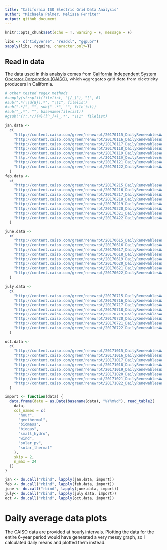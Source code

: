 ```yaml
---
title: "California ISO Electric Grid Data Analysis"
author: "Michaela Palmer, Melissa Ferriter"
output: github_document
---
```


```r
knitr::opts_chunk$set(echo = T, warning = F, message = F)
```

```r
libs <- c("tidyverse", "readxl", "ggpubr")
sapply(libs, require, character.only=T)
```

## Read in data

The data used in this analsyis comes from [California Independent System Operator Corporation (CAISO)](http://www.caiso.com/green/renewableswatch.html), which aggregates grid data from electricity producers in California.

```r
# other tested regex methods
#sapply(strsplit(filelist, "[/_]"), "[", 6)
#sub(".*(\\d{8}).*", "\\1", filelist)
#sub(".*/", "", sub("_.*", "", filelist))
#sub("_.*", "", basename(filelist))
#gsub("(?:.*/){4}([^_]+)_.*", "\\1", filelist)
```

```r
jan.data <-
  c(
    "http://content.caiso.com/green/renewrpt/20170115_DailyRenewablesWatch.txt",
    "http://content.caiso.com/green/renewrpt/20170116_DailyRenewablesWatch.txt",
    "http://content.caiso.com/green/renewrpt/20170117_DailyRenewablesWatch.txt",
    "http://content.caiso.com/green/renewrpt/20170118_DailyRenewablesWatch.txt",
    "http://content.caiso.com/green/renewrpt/20170119_DailyRenewablesWatch.txt",
    "http://content.caiso.com/green/renewrpt/20170120_DailyRenewablesWatch.txt",
    "http://content.caiso.com/green/renewrpt/20170121_DailyRenewablesWatch.txt",
    "http://content.caiso.com/green/renewrpt/20170122_DailyRenewablesWatch.txt"
  )
feb.data <-
  c(
    "http://content.caiso.com/green/renewrpt/20170215_DailyRenewablesWatch.txt",
    "http://content.caiso.com/green/renewrpt/20170216_DailyRenewablesWatch.txt",
    "http://content.caiso.com/green/renewrpt/20170217_DailyRenewablesWatch.txt",
    "http://content.caiso.com/green/renewrpt/20170218_DailyRenewablesWatch.txt",
    "http://content.caiso.com/green/renewrpt/20170219_DailyRenewablesWatch.txt",
    "http://content.caiso.com/green/renewrpt/20170220_DailyRenewablesWatch.txt",
    "http://content.caiso.com/green/renewrpt/20170321_DailyRenewablesWatch.txt",
    "http://content.caiso.com/green/renewrpt/20170422_DailyRenewablesWatch.txt"
  )

june.data <-
  c(
    "http://content.caiso.com/green/renewrpt/20170615_DailyRenewablesWatch.txt",
    "http://content.caiso.com/green/renewrpt/20170616_DailyRenewablesWatch.txt",
    "http://content.caiso.com/green/renewrpt/20170617_DailyRenewablesWatch.txt",
    "http://content.caiso.com/green/renewrpt/20170618_DailyRenewablesWatch.txt",
    "http://content.caiso.com/green/renewrpt/20170619_DailyRenewablesWatch.txt",
    "http://content.caiso.com/green/renewrpt/20170620_DailyRenewablesWatch.txt",
    "http://content.caiso.com/green/renewrpt/20170621_DailyRenewablesWatch.txt",
    "http://content.caiso.com/green/renewrpt/20170622_DailyRenewablesWatch.txt"
  )

july.data <-
  c(
    "http://content.caiso.com/green/renewrpt/20170715_DailyRenewablesWatch.txt",
    "http://content.caiso.com/green/renewrpt/20170716_DailyRenewablesWatch.txt",
    "http://content.caiso.com/green/renewrpt/20170717_DailyRenewablesWatch.txt",
    "http://content.caiso.com/green/renewrpt/20170718_DailyRenewablesWatch.txt",
    "http://content.caiso.com/green/renewrpt/20170719_DailyRenewablesWatch.txt",
    "http://content.caiso.com/green/renewrpt/20170720_DailyRenewablesWatch.txt",
    "http://content.caiso.com/green/renewrpt/20170721_DailyRenewablesWatch.txt",
    "http://content.caiso.com/green/renewrpt/20170722_DailyRenewablesWatch.txt"
  )

oct.data <-
  c(
    "http://content.caiso.com/green/renewrpt/20171015_DailyRenewablesWatch.txt",
    "http://content.caiso.com/green/renewrpt/20171016_DailyRenewablesWatch.txt",
    "http://content.caiso.com/green/renewrpt/20171017_DailyRenewablesWatch.txt",
    "http://content.caiso.com/green/renewrpt/20171018_DailyRenewablesWatch.txt",
    "http://content.caiso.com/green/renewrpt/20171019_DailyRenewablesWatch.txt",
    "http://content.caiso.com/green/renewrpt/20171020_DailyRenewablesWatch.txt",
    "http://content.caiso.com/green/renewrpt/20171021_DailyRenewablesWatch.txt",
    "http://content.caiso.com/green/renewrpt/20171022_DailyRenewablesWatch.txt"
  )


```

```r
import <- function(data) {
  data.frame(date = as.Date(basename(data), "%Y%m%d"), read_table2( 
    data,
    col_names = c(
      "hour",
      "geothermal",
      "biomass",
      "biogas",
      "small_hydro",
      "wind",
      "solar_pv",
      "solar_thermal"
    ),
    skip = 2,
    n_max = 24
  )) 
}

jan <- do.call("rbind", lapply(jan.data, import))
feb <- do.call("rbind", lapply(feb.data, import))
june <- do.call("rbind", lapply(june.data, import))
july<- do.call("rbind", lapply(july.data, import))
oct <- do.call("rbind", lapply(oct.data, import))

```

# Daily average data plots

The CAISO data are provided at hourly intervals. Plotting the data for the entire 6-year period would have generated a very messy graph, so I calculated daily means and plotted them instead.


```r

```

